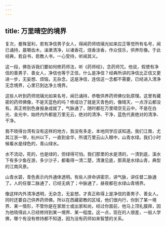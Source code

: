 ```yaml
---
---
---
```

title: 万里晴空的境界
---





复次，曼殊室利，若有净信男子女人，得闻药师琉璃光如来应正等觉所有名号，闻已诵持，晨嚼齿木，澡漱清净，以诸香花，烧香涂香，作众伎乐，供养形像。于此经典，若自书，若教人书，一心受持，听闻其义。


这一段，佛告诉我们要如何修药师法，听《药师经》，念药师咒。他说，假使有净信的善男子、善女人，净信也等于正信，什么是净信？经典所讲的净信比正信又更进一步，无妄想、烦恼，无杂念，这是净信，连信这一念都不需要，已经进入清净无念境界，心里已到达净土境界。

这些人听到药师琉璃光如来名号，闻已诵持，恭敬供养药师佛仪轨原理。这里有藏密的药师佛像，不是天蓝色的吗？修成功了就是天青色的，像晴天，一点浮云都没有。真正修到色身报身成就了，气脉通了，随时都在万里晴空无云中，不是在白光、金光中，始终内外都是万里无云，绝对的清净、干净，蓝色代表绝对的清净、干净。

我不晓得台湾有没有这样的地方，我没有多走，本地同学应该知道。我们江南，尤其江浙一带，杭州以下，一直到金华，所谓万里云山入眼中，山青水绿。我们小时候看水是绿色的，青山绿水。

水不流动，死的，也是绿的，但绿得可怕。我们那里的水是清的，一清到底，溪水下有多少鱼在游，多少沙子，都看得一清二楚，清澈见底，那真是水绿山青，典型的江南风景。

山青水碧，青色表示内外通体透明。有些人拼命讲密宗，讲气脉，讲任督二脉通了。人的任督二脉通了，已经无病了；中脉通了，昼夜都在水绿山青境界。

像这样内外清净透明，无杂念，无妄想，才真正称得上是净信的善男子、善女人。同时还要自己供养药师佛。所以在西藏密教的区域，他们很内行，你到了某一境界、某一情形，不管你是在家居士或出家和尚，经过你面前，他马上顶礼膜拜，因为他晓得此人已经修持到某一境界、某一程度。这一点，现在的人很差，一般人学佛，哪个有没有修持都不知道，因为没有药师如来智慧的关系。